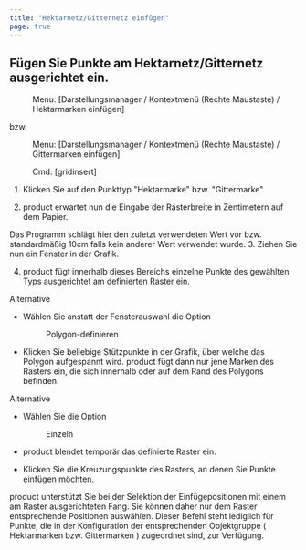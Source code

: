 ```yaml
---
title: "Hektarnetz/Gitternetz einfügen"
page: true
---
```

## F&#252;gen Sie Punkte am Hektarnetz/Gitternetz ausgerichtet ein.
 <Menu> Menu: [Darstellungsmanager / Kontextmenü (Rechte Maustaste) / Hektarmarken einfügen] </Menu> 
bzw.
 <Menu> Menu: [Darstellungsmanager / Kontextmenü (Rechte Maustaste) / Gittermarken einfügen] </Menu> 
<GeoDesigner> <Menu> Cmd: [gridinsert] </Menu> 
</GeoDesigner>

1.  Klicken Sie auf den Punkttyp &quot;Hektarmarke&quot; bzw. &quot;Gittermarke&quot;.

2. <Placeholder>product</Placeholder> erwartet nun die Eingabe der Rasterbreite in Zentimetern auf dem Papier.


<Success>
Das Programm schl&#228;gt hier den zuletzt verwendeten Wert vor bzw. standardm&#228;&#223;ig 
 <Italic> 10cm
 </Italic>  falls kein anderer Wert verwendet wurde.

</Success>
3.  Ziehen Sie nun ein Fenster in der Grafik.

4. <Placeholder>product</Placeholder> f&#252;gt innerhalb dieses Bereichs einzelne Punkte des gew&#228;hlten Typs ausgerichtet am definierten Raster ein.



Alternative



-  W&#228;hlen Sie anstatt der Fensterauswahl die Option <Menu>Polygon-definieren</Menu> 
-  Klicken Sie beliebige St&#252;tzpunkte in der Grafik, &#252;ber welche das Polygon aufgespannt wird. <Placeholder>product</Placeholder> f&#252;gt dann nur jene Marken des Rasters ein, die sich innerhalb oder auf dem Rand des Polygons befinden.



Alternative


-  W&#228;hlen Sie die Option <Menu>Einzeln</Menu> 
- <Placeholder>product</Placeholder> blendet tempor&#228;r das definierte Raster ein.

-  Klicken Sie die Kreuzungspunkte des Rasters, an denen Sie Punkte einf&#252;gen m&#246;chten.


<Success>
 <Placeholder>product</Placeholder> unterst&#252;tzt Sie bei der Selektion der Einf&#252;gepositionen mit einem am Raster ausgerichteten Fang. Sie k&#246;nnen daher nur dem Raster entsprechende Positionen ausw&#228;hlen.

</Success>



<Warning>
Dieser Befehl steht lediglich f&#252;r Punkte, die in der Konfiguration der entsprechenden Objektgruppe ( <Italic> Hektarmarken </Italic>  bzw.  <Italic> Gittermarken </Italic> ) zugeordnet sind, zur Verf&#252;gung.
</Warning>
